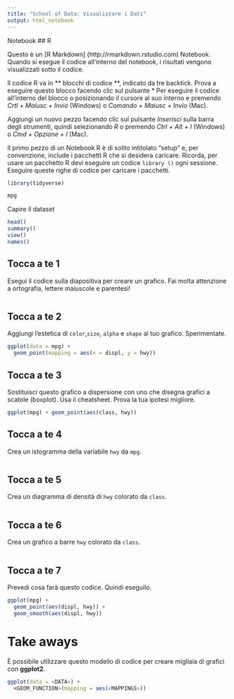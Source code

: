 ```yaml
---
title: "School of Data: Visualizzare i Dati"
output: html_notebook
---
```

Notebook ## R

Questo è un [R Markdown] (http://rmarkdown.rstudio.com) Notebook. Quando si esegue il codice all'interno del notebook, i risultati vengono visualizzati sotto il codice.

Il codice R va in ** blocchi di codice **, indicato da tre backtick. Prova a eseguire questo blocco facendo clic sul pulsante * Per eseguire il codice all'interno del blocco o posizionando il cursore al suo interno e premendo *Crtl + Maiusc + Invio * (Windows) o *Comando + Maiusc + Invio * (Mac).

Aggiungi un nuovo pezzo facendo clic sul pulsante *Inserisci * sulla barra degli strumenti, quindi selezionando *R * o premendo *Ctrl + Alt + I * (Windows) o *Cmd + Opzione + I * (Mac).

Il primo pezzo di un Notebook R è di solito intitolato "setup" e, per convenzione, include i pacchetti R che si desidera caricare. Ricorda, per usare un pacchetto R devi eseguire un codice `library ()` ogni sessione. Eseguire queste righe di codice per caricare i pacchetti.

```r
library(tidyverse)
```

```r
mpg

```

Capire il dataset 
```r
head()
summary()
view()
names()
```

## Tocca a te 1

Esegui il codice sulla diapositiva per creare un grafico. Fai molta attenzione a ortografia, lettere maiuscole e parentesi!

```r


```

## Tocca a te 2

Aggiungi l'estetica di `color`,` size`, `alpha` e `shape` al tuo grafico. Sperimentate.

```r
ggplot(data = mpg) +
  geom_point(mapping = aes(x = displ, y = hwy))
```

## Tocca a te 3

Sostituisci questo grafico a dispersione con uno che disegna grafici a scatole (boxplot). Usa il cheatsheet. Prova la tua ipotesi migliore.

```r
ggplot(mpg) + geom_point(aes(class, hwy))

```

## Tocca a te 4

Crea un istogramma della variabile `hwy` da `mpg`.

```r


```

## Tocca a te 5

Crea un diagramma di densità di `hwy` colorato da `class`.

```r


```

## Tocca a te 6

Crea un grafico a barre `hwy` colorato da `class`.

```r


```

## Tocca a te 7

Prevedi cosa farà questo codice. Quindi eseguilo.

```r
ggplot(mpg) + 
  geom_point(aes(displ, hwy)) +
  geom_smooth(aes(displ, hwy))
```

# Take aways

È possibile utilizzare questo modello di codice per creare migliaia di grafici con **ggplot2**.

```r
ggplot(data = <DATA>) +
  <GEOM_FUNCTION>(mapping = aes(<MAPPINGS>))
```